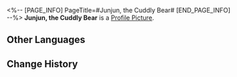 <%-- [PAGE_INFO]
PageTitle=#Junjun, the Cuddly Bear#
[END_PAGE_INFO] --%>
{{Item Infobox
|id          = 140065
|image       = Item Junjun the Cuddly Bear.png
|type        = Mission Item
|invCategory = Missions
|rarity      = 3
|effect      = 
|description = A big bear doll that has been stashed away.
}}
{{Description|''"Natasha's hand-made bear doll. Admittedly, it is rather cute."''}}
'''Junjun, the Cuddly Bear''' is a [[Profile Picture]].

==Other Languages==
{{Other Languages
|en   = Junjun, the Cuddly Bear
|zhs  = 被叫作「菌菌」的大熊玩偶
|zht  = 被叫作「菌菌」的大熊玩偶
|ja   = 「キキ」と呼ばれる大きなクマのぬいぐるみ
|ko   = 「균균」이라는 커다란 곰 인형
|es   = Jun Jun, el oso de peluche
|fr   = Nounours, l'ours câlin
|ru   = Большой плюшевый медведь по имени Цзюнь-Цзюнь
|th   = ตุ๊กตาหมียักษ์ "Junjun"
|vi   = Gấu Bông Tên "Junjun"
|de   = Junjun, der Kuschelbär
|id   = Boneka Beruang "Junjun"
|pt   = Junjun, o Ursinho Fofinho
}}

==Change History==
{{Change History|1.0}}
